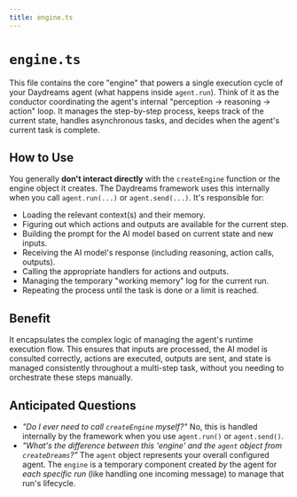 ```yaml
---
title: engine.ts
---
```


# `engine.ts`

This file contains the core "engine" that powers a single execution cycle of your Daydreams agent (what happens inside `agent.run`). Think of it as the conductor coordinating the agent's internal "perception -> reasoning -> action" loop. It manages the step-by-step process, keeps track of the current state, handles asynchronous tasks, and decides when the agent's current task is complete.

## How to Use

You generally **don't interact directly** with the `createEngine` function or the engine object it creates. The Daydreams framework uses this internally when you call `agent.run(...)` or `agent.send(...)`. It's responsible for:

- Loading the relevant context(s) and their memory.
- Figuring out which actions and outputs are available for the current step.
- Building the prompt for the AI model based on current state and new inputs.
- Receiving the AI model's response (including reasoning, action calls, outputs).
- Calling the appropriate handlers for actions and outputs.
- Managing the temporary "working memory" log for the current run.
- Repeating the process until the task is done or a limit is reached.

## Benefit

It encapsulates the complex logic of managing the agent's runtime execution flow. This ensures that inputs are processed, the AI model is consulted correctly, actions are executed, outputs are sent, and state is managed consistently throughout a multi-step task, without you needing to orchestrate these steps manually.

## Anticipated Questions

-   _"Do I ever need to call `createEngine` myself?"_
    No, this is handled internally by the framework when you use `agent.run()` or `agent.send()`.
-   _"What's the difference between this 'engine' and the `agent` object from `createDreams`?"_
    The `agent` object represents your overall configured agent. The `engine` is a temporary component created _by_ the agent for _each specific run_ (like handling one incoming message) to manage that run's lifecycle. 